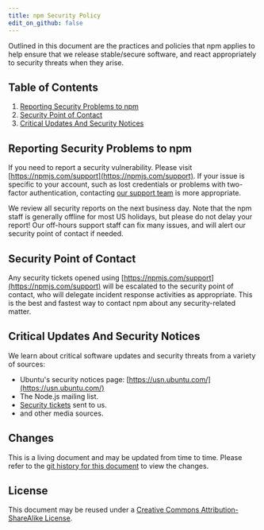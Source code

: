 ```yaml
---
title: npm Security Policy
edit_on_github: false
---
```


Outlined in this document are the practices and policies that npm applies to help ensure that we release stable/secure software, and react appropriately to security threats when they arise.

## Table of Contents

1. [Reporting Security Problems to npm](#reporting-security-problems-to-npm)
1. [Security Point of Contact](#security-point-of-contact)
1. [Critical Updates And Security Notices](#critical-updates-and-security-notices)

## Reporting Security Problems to npm

If you need to report a security vulnerability. Please visit [https://npmjs.com/support](https://npmjs.com/support). If your issue is specific to your account, such as lost credentials or problems with two-factor authentication, contacting [our support team](https://npmjs.com/support) is more appropriate.

We review all security reports on the next business day. Note that the npm staff is generally offline for most US holidays, but please do not delay your report! Our off-hours support staff can fix many issues, and will alert our security point of contact if needed.

## Security Point of Contact

Any security tickets opened using [https://npmjs.com/support](https://npmjs.com/support) will be escalated to the security point of contact, who will delegate incident response activities as appropriate. This is the best and fastest way to contact npm about any security-related matter.

## Critical Updates And Security Notices

We learn about critical software updates and security threats from a variety of sources:

- Ubuntu's security notices page: [https://usn.ubuntu.com/](https://usn.ubuntu.com/)
- The Node.js mailing list.
- [Security tickets](https://npmjs.com/support) sent to us.
- and other media sources.

## Changes

This is a living document and may be updated from time to time. Please refer to the [git history for this document](https://github.com/npm/documentation/blob/main/content/policies/security.mdx) to view the changes.

## License

This document may be reused under a [Creative Commons Attribution-ShareAlike License](https://creativecommons.org/licenses/by-sa/4.0/).
